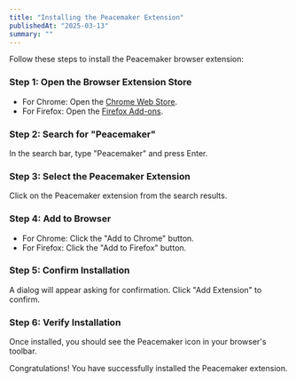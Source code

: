 ```yaml
---
title: "Installing the Peacemaker Extension"
publishedAt: "2025-03-13"
summary: ""
---
```


Follow these steps to install the Peacemaker browser extension:

### Step 1: Open the Browser Extension Store

- For Chrome: Open the [Chrome Web Store](https://chrome.google.com/webstore).
- For Firefox: Open the [Firefox Add-ons](https://addons.mozilla.org).

### Step 2: Search for "Peacemaker"

In the search bar, type "Peacemaker" and press Enter.

### Step 3: Select the Peacemaker Extension

Click on the Peacemaker extension from the search results.

### Step 4: Add to Browser

- For Chrome: Click the "Add to Chrome" button.
- For Firefox: Click the "Add to Firefox" button.

### Step 5: Confirm Installation

A dialog will appear asking for confirmation. Click "Add Extension" to confirm.

### Step 6: Verify Installation

Once installed, you should see the Peacemaker icon in your browser's toolbar.

Congratulations! You have successfully installed the Peacemaker extension.

